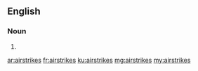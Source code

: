 ==English==

===Noun===
{{head|en|plural}}

# {{plural of|airstrike|lang=en}}

[[ar:airstrikes]]
[[fr:airstrikes]]
[[ku:airstrikes]]
[[mg:airstrikes]]
[[my:airstrikes]]
